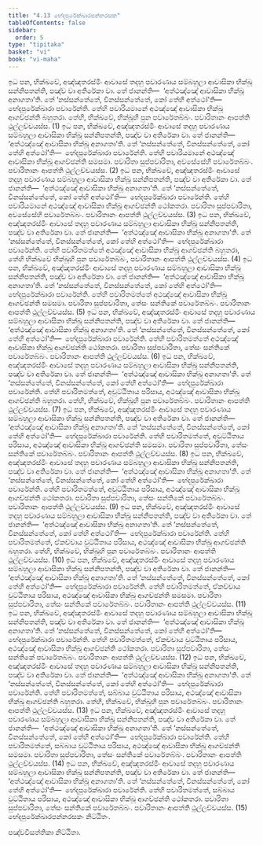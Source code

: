 ```yaml
---
title: "4.13 භේදපුරේක්ඛාරපන්නරසක"
tableOfContents: false
sidebar:
  order: 5
type: "tipitaka"
basket: "vi"
book: "vi-maha"
---
```



<DynamicBreadcrumb />

<Division number="226" book="vi-maha">

<Paragraph number="1031" book="vi-maha">
ඉධ පන, භික්ඛවේ, අඤ්ඤතරස්මිං ආවාසේ තදහු පවාරණාය සම්බහුලා ආවාසිකා භික්ඛූ සන්නිපතන්ති, පඤ්ච වා අතිරේකා වා. තේ ජානන්ති—  ‘අත්ථඤ්ඤේ ආවාසිකා භික්ඛූ අනාගතා’ති. තේ ‘නස්සන්තේතේ, විනස්සන්තේතේ, කෝ තේහි අත්ථෝ’ති—  භේදපුරේක්ඛාරා පවාරේන්ති. තේහි පවාරියමානේ අථඤ්ඤේ ආවාසිකා භික්ඛූ ආගච්ඡන්ති බහුතරා. තේහි, භික්ඛවේ, භික්ඛූහි පුන පවාරේතබ්බං. පවාරිතානං ආපත්ති ථුල්ලච්චයස්ස. (1)
</Paragraph>

<Paragraph number="1032" book="vi-maha">
ඉධ පන, භික්ඛවේ, අඤ්ඤතරස්මිං ආවාසේ තදහු පවාරණාය සම්බහුලා ආවාසිකා භික්ඛූ සන්නිපතන්ති, පඤ්ච වා අතිරේකා වා. තේ ජානන්ති—  ‘අත්ථඤ්ඤේ ආවාසිකා භික්ඛූ අනාගතා’ති. තේ ‘නස්සන්තේතේ, විනස්සන්තේතේ, කෝ තේහි අත්ථෝ’ති—  භේදපුරේක්ඛාරා පවාරේන්ති. තේහි පවාරියමානේ අථඤ්ඤේ ආවාසිකා භික්ඛූ ආගච්ඡන්ති සමසමා. පවාරිතා සුප්පවාරිතා, අවසේසේහි පවාරේතබ්බං. පවාරිතානං ආපත්ති ථුල්ලච්චයස්ස. (2)
</Paragraph>

<Paragraph number="1033" book="vi-maha">
ඉධ පන, භික්ඛවේ, අඤ්ඤතරස්මිං ආවාසේ තදහු පවාරණාය සම්බහුලා ආවාසිකා භික්ඛූ සන්නිපතන්ති, පඤ්ච වා අතිරේකා වා. තේ ජානන්ති—  ‘අත්ථඤ්ඤේ ආවාසිකා භික්ඛූ අනාගතා’ති. තේ ‘නස්සන්තේතේ, විනස්සන්තේතේ, කෝ තේහි අත්ථෝ’ති—  භේදපුරේක්ඛාරා පවාරේන්ති. තේහි පවාරියමානේ අථඤ්ඤේ ආවාසිකා භික්ඛූ ආගච්ඡන්ති ථෝකතරා. පවාරිතා සුප්පවාරිතා, අවසේසේහි පවාරේතබ්බං. පවාරිතානං ආපත්ති ථුල්ලච්චයස්ස. (3)
</Paragraph>

<Paragraph number="1034" book="vi-maha">
ඉධ පන, භික්ඛවේ, අඤ්ඤතරස්මිං ආවාසේ තදහු පවාරණාය සම්බහුලා ආවාසිකා භික්ඛූ සන්නිපතන්ති, පඤ්ච වා අතිරේකා වා. තේ ජානන්ති—  ‘අත්ථඤ්ඤේ ආවාසිකා භික්ඛූ අනාගතා’ති. තේ ‘නස්සන්තේතේ, විනස්සන්තේතේ, කෝ තේහි අත්ථෝ’ති—  භේදපුරේක්ඛාරා පවාරේන්ති. තේහි පවාරිතමත්තේ අථඤ්ඤේ ආවාසිකා භික්ඛූ ආගච්ඡන්ති බහුතරා, තේහි භික්ඛවේ භික්ඛූහි පුන පවාරේතබ්බං, පවාරිතානං ආපත්ති ථුල්ලච්චයස්ස. (4)
</Paragraph>

<Paragraph number="1035" book="vi-maha">
ඉධ පන, භික්ඛවේ, අඤ්ඤතරස්මිං ආවාසේ තදහු පවාරණාය සම්බහුලා ආවාසිකා භික්ඛූ සන්නිපතන්ති, පඤ්ච වා අතිරේකා වා. තේ ජානන්ති—  ‘අත්ථඤ්ඤේ ආවාසිකා භික්ඛූ අනාගතා’ති. තේ ‘නස්සන්තේතේ, විනස්සන්තේතේ, කෝ තේහි අත්ථෝ’ති—  භේදපුරේක්ඛාරා පවාරේන්ති. තේහි පවාරිතමත්තේ අථඤ්ඤේ ආවාසිකා භික්ඛූ ආගච්ඡන්ති සමසමා. පවාරිතා සුප්පවාරිතා, තේසං සන්තිකේ පවාරේතබ්බං. පවාරිතානං ආපත්ති ථුල්ලච්චයස්ස. (5)
</Paragraph>

<Paragraph number="1036" book="vi-maha">
ඉධ පන, භික්ඛවේ, අඤ්ඤතරස්මිං ආවාසේ තදහු පවාරණාය සම්බහුලා ආවාසිකා භික්ඛූ සන්නිපතන්ති, පඤ්ච වා අතිරේකා වා. තේ ජානන්ති—  ‘අත්ථඤ්ඤේ ආවාසිකා භික්ඛූ අනාගතා’ති. තේ ‘නස්සන්තේතේ, විනස්සන්තේතේ, කෝ තේහි අත්ථෝ’ති—  භේදපුරේක්ඛාරා පවාරේන්ති. තේහි පවාරිතමත්තේ අථඤ්ඤේ ආවාසිකා භික්ඛූ ආගච්ඡන්ති ථෝකතරා. පවාරිතා සුප්පවාරිතා, තේසං සන්තිකේ පවාරේතබ්බං. පවාරිතානං ආපත්ති ථුල්ලච්චයස්ස. (6)
</Paragraph>

<Paragraph number="1037" book="vi-maha">
ඉධ පන, භික්ඛවේ, අඤ්ඤතරස්මිං ආවාසේ තදහු පවාරණාය සම්බහුලා ආවාසිකා භික්ඛූ සන්නිපතන්ති, පඤ්ච වා අතිරේකා වා. තේ ජානන්ති—  ‘අත්ථඤ්ඤේ ආවාසිකා භික්ඛූ අනාගතා’ති. තේ ‘නස්සන්තේතේ, විනස්සන්තේතේ, කෝ තේහි අත්ථෝ’ති—  භේදපුරේක්ඛාරා පවාරේන්ති. තේහි පවාරිතමත්තේ, අවුට්ඨිතාය පරිසාය, අථඤ්ඤේ ආවාසිකා භික්ඛූ ආගච්ඡන්ති බහුතරා. තේහි, භික්ඛවේ, භික්ඛූහි පුන පවාරේතබ්බං. පවාරිතානං ආපත්ති ථුල්ලච්චයස්ස. (7)
</Paragraph>

<Paragraph number="1038" book="vi-maha">
ඉධ පන, භික්ඛවේ, අඤ්ඤතරස්මිං ආවාසේ තදහු පවාරණාය සම්බහුලා ආවාසිකා භික්ඛූ සන්නිපතන්ති, පඤ්ච වා අතිරේකා වා. තේ ජානන්ති—  ‘අත්ථඤ්ඤේ ආවාසිකා භික්ඛූ අනාගතා’ති. තේ ‘නස්සන්තේතේ, විනස්සන්තේතේ, කෝ තේහි අත්ථෝ’ති—  භේදපුරේක්ඛාරා පවාරේන්ති. තේහි පවාරිතමත්තේ, අවුට්ඨිතාය පරිසාය, අථඤ්ඤේ ආවාසිකා භික්ඛූ ආගච්ඡන්ති සමසමා. පවාරිතා සුප්පවාරිතා, තේසං සන්තිකේ පවාරේතබ්බං. පවාරිතානං ආපත්ති ථුල්ලච්චයස්ස. (8)
</Paragraph>

<Paragraph number="1039" book="vi-maha">
ඉධ පන, භික්ඛවේ, අඤ්ඤතරස්මිං ආවාසේ තදහු පවාරණාය සම්බහුලා ආවාසිකා භික්ඛූ සන්නිපතන්ති, පඤ්ච වා අතිරේකා වා. තේ ජානන්ති—  ‘අත්ථඤ්ඤේ ආවාසිකා භික්ඛූ අනාගතා’ති. තේ ‘නස්සන්තේතේ, විනස්සන්තේතේ, කෝ තේහි අත්ථෝ’ති—  භේදපුරේක්ඛාරා පවාරේන්ති. තේහි පවාරිතමත්තේ, අවුට්ඨිතාය පරිසාය, අථඤ්ඤේ ආවාසිකා භික්ඛූ ආගච්ඡන්ති ථෝකතරා. පවාරිතා සුප්පවාරිතා, තේසං සන්තිකේ පවාරේතබ්බං. පවාරිතානං ආපත්ති ථුල්ලච්චයස්ස. (9)
</Paragraph>

<Paragraph number="1040" book="vi-maha">
ඉධ පන, භික්ඛවේ, අඤ්ඤතරස්මිං ආවාසේ තදහු පවාරණාය සම්බහුලා ආවාසිකා භික්ඛූ සන්නිපතන්ති, පඤ්ච වා අතිරේකා වා. තේ ජානන්ති—  ‘අත්ථඤ්ඤේ ආවාසිකා භික්ඛූ අනාගතා’ති. තේ ‘නස්සන්තේතේ, විනස්සන්තේතේ, කෝ තේහි අත්ථෝ’ති—  භේදපුරේක්ඛාරා පවාරේන්ති. තේහි පවාරිතමත්තේ, ඒකච්චාය වුට්ඨිතාය පරිසාය, අථඤ්ඤේ ආවාසිකා භික්ඛූ ආගච්ඡන්ති බහුතරා. තේහි, භික්ඛවේ, භික්ඛූහි පුන පවාරේතබ්බං. පවාරිතානං ආපත්ති ථුල්ලච්චයස්ස. (10)
</Paragraph>

<Paragraph number="1041" book="vi-maha">
ඉධ පන, භික්ඛවේ, අඤ්ඤතරස්මිං ආවාසේ තදහු පවාරණාය සම්බහුලා ආවාසිකා භික්ඛූ සන්නිපතන්ති, පඤ්ච වා අතිරේකා වා. තේ ජානන්ති—  ‘අත්ථඤ්ඤේ ආවාසිකා භික්ඛූ අනාගතා’ති. තේ ‘නස්සන්තේතේ, විනස්සන්තේතේ, කෝ තේහි අත්ථෝ’ති—  භේදපුරේක්ඛාරා පවාරේන්ති. තේහි පවාරිතමත්තේ, ඒකච්චාය වුට්ඨිතාය පරිසාය, අථඤ්ඤේ ආවාසිකා භික්ඛූ ආගච්ඡන්ති සමසමා. පවාරිතා සුප්පවාරිතා, තේසං සන්තිකේ පවාරේතබ්බං. පවාරිතානං ආපත්ති ථුල්ලච්චයස්ස. (11)
</Paragraph>

<Paragraph number="1042" book="vi-maha">
ඉධ පන, භික්ඛවේ, අඤ්ඤතරස්මිං ආවාසේ තදහු පවාරණාය සම්බහුලා ආවාසිකා භික්ඛූ සන්නිපතන්ති, පඤ්ච වා අතිරේකා වා. තේ ජානන්ති—  ‘අත්ථඤ්ඤේ ආවාසිකා භික්ඛූ අනාගතා’ති. තේ ‘නස්සන්තේතේ, විනස්සන්තේතේ, කෝ තේහි අත්ථෝ’ති—  භේදපුරේක්ඛාරා පවාරේන්ති. තේහි පවාරිතමත්තේ, ඒකච්චාය වුට්ඨිතාය පරිසාය, අථඤ්ඤේ ආවාසිකා භික්ඛූ ආගච්ඡන්ති ථෝකතරා. පවාරිතා සුප්පවාරිතා, තේසං සන්තිකේ පවාරේතබ්බං. පවාරිතානං ආපත්ති ථුල්ලච්චයස්ස. (12)
</Paragraph>

<Paragraph number="1043" book="vi-maha">
ඉධ පන, භික්ඛවේ, අඤ්ඤතරස්මිං ආවාසේ තදහු පවාරණාය සම්බහුලා ආවාසිකා භික්ඛූ සන්නිපතන්ති, පඤ්ච වා අතිරේකා වා. තේ ජානන්ති—  ‘අත්ථඤ්ඤේ ආවාසිකා භික්ඛූ අනාගතා’ති. තේ ‘නස්සන්තේතේ, විනස්සන්තේතේ, කෝ තේහි අත්ථෝ’ති—  භේදපුරේක්ඛාරා පවාරේන්ති. තේහි පවාරිතමත්තේ, සබ්බාය වුට්ඨිතාය පරිසාය, අථඤ්ඤේ ආවාසිකා භික්ඛූ ආගච්ඡන්ති බහුතරා. තේහි, භික්ඛවේ, භික්ඛූහි පුන පවාරේතබ්බං. පවාරිතානං ආපත්ති ථුල්ලච්චයස්ස. (13)
</Paragraph>

<Paragraph number="1044" book="vi-maha">
ඉධ පන, භික්ඛවේ, අඤ්ඤතරස්මිං ආවාසේ තදහු පවාරණාය සම්බහුලා ආවාසිකා භික්ඛූ සන්නිපතන්ති, පඤ්ච වා අතිරේකා වා. තේ ජානන්ති—  ‘අත්ථඤ්ඤේ ආවාසිකා භික්ඛූ අනාගතා’ති. තේ ‘නස්සන්තේතේ, විනස්සන්තේතේ, කෝ තේහි අත්ථෝ’ති—  භේදපුරේක්ඛාරා පවාරේන්ති. තේහි පවාරිතමත්තේ, සබ්බාය වුට්ඨිතාය පරිසාය, අථඤ්ඤේ ආවාසිකා භික්ඛූ ආගච්ඡන්ති සමසමා. පවාරිතා සුප්පවාරිතා, තේසං සන්තිකේ පවාරේතබ්බං. පවාරිතානං ආපත්ති ථුල්ලච්චයස්ස. (14)
</Paragraph>

<Paragraph number="1045" book="vi-maha">
ඉධ පන, භික්ඛවේ, අඤ්ඤතරස්මිං ආවාසේ තදහු පවාරණාය සම්බහුලා ආවාසිකා භික්ඛූ සන්නිපතන්ති, පඤ්ච වා අතිරේකා වා. තේ ජානන්ති—  ‘අත්ථඤ්ඤේ ආවාසිකා භික්ඛූ අනාගතා’ති. තේ ‘නස්සන්තේතේ, විනස්සන්තේතේ, කෝ තේහි අත්ථෝ’ති—  භේදපුරේක්ඛාරා පවාරේන්ති. තේහි පවාරිතමත්තේ, සබ්බාය වුට්ඨිතාය පරිසාය, අථඤ්ඤේ ආවාසිකා භික්ඛූ ආගච්ඡන්ති ථෝකතරා. පවාරිතා සුප්පවාරිතා, තේසං සන්තිකේ පවාරේතබ්බං. පවාරිතානං ආපත්ති ථුල්ලච්චයස්ස. (15)

</Paragraph>
</Division>

<Paragraph number="1046" type="center" book="vi-maha">
භේදපුරේක්ඛාරපන්නරසකං නිට්ඨිතං.

  
පඤ්චවීසත්තිකා නිට්ඨිතා.
</Paragraph>